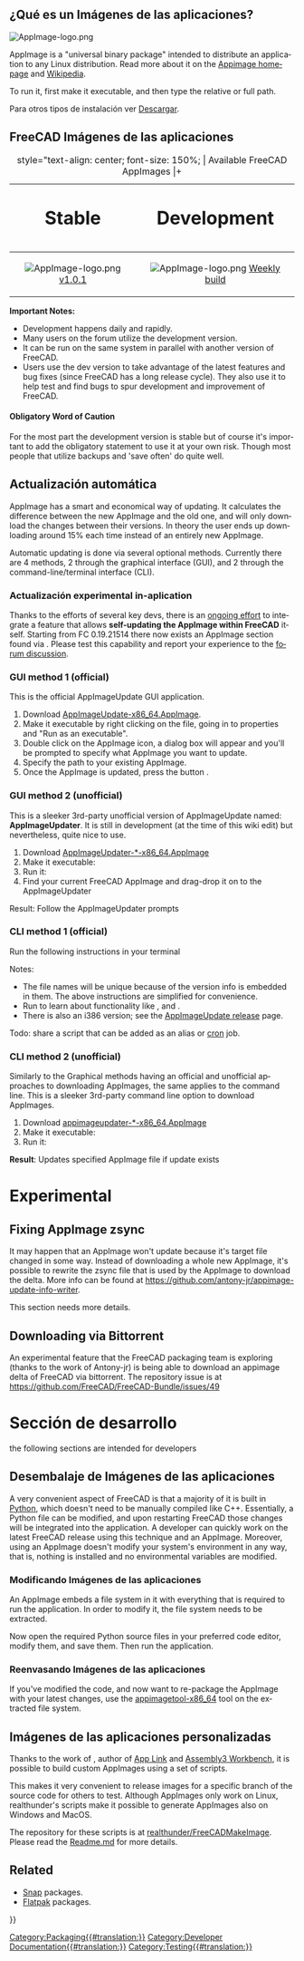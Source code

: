 <languages/>

{{TOCright}}

<span id="What_is_an_AppImage?"></span>
== ¿Qué es un Imágenes de las aplicaciones? ==

[[Image:AppImage-logo.png|link=https://appimage.org]] {{Emphasis|Empaquetar una vez y correr por todas partes. Llega a los usuarios en todas las principales distribuciones de escritorio de Linux.}}

<div lang="en" dir="ltr" class="mw-content-ltr">
AppImage is a "universal binary package" intended to distribute an application to any Linux distribution. Read more about it on the [https://appimage.org Appimage homepage] and [https://en.wikipedia.org/wiki/AppImage Wikipedia].
</div>

<div lang="en" dir="ltr" class="mw-content-ltr">
To run it, first make it executable, and then type the relative or full path.
</div>

{{Code|code=
chmod +x FreeCAD_xxx-x86_64.AppImage
./FreeCAD_xxx-x86_64.AppImage
}}

Para otros tipos de instalación ver [[Download/es|Descargar]].

<span id="FreeCAD_AppImages"></span>
== FreeCAD Imágenes de las aplicaciones ==

{| class="wikitable" style="margin-left: auto; margin-right: auto; border: none;"
|+ style="text-align: center; font-size: 150%; | Available FreeCAD AppImages
|+
! style="text-align: center; font-size: 200%;" | Stable
! style="text-align: center; font-size: 200%;" | Development
|-
| style="text-align: center;" | [[Image:AppImage-logo.png|link=https://github.com/FreeCAD/FreeCAD-Bundle/releases/tag/1.0.1]] [https://github.com/FreeCAD/FreeCAD-Bundle/releases/tag/1.0.1 v1.0.1]
| style="text-align: center;" | [[Image:AppImage-logo.png|link=https://github.com/FreeCAD/FreeCAD-Bundle/releases/tag/weekly-builds]] [https://github.com/FreeCAD/FreeCAD-Bundle/releases/tag/weekly-builds Weekly build]
|}

<div lang="en" dir="ltr" class="mw-content-ltr">
'''Important Notes:'''
* Development happens daily and rapidly.
* Many users on the forum utilize the development version. 
* It can be run on the same system in parallel with another version of FreeCAD. 
* Users use the dev version to take advantage of the latest features and bug fixes (since FreeCAD has a long release cycle). They also use it to help test and find bugs to spur development and improvement of FreeCAD.
</div> 

<div lang="en" dir="ltr" class="mw-content-ltr">
==== Obligatory Word of Caution ====
</div>

<div lang="en" dir="ltr" class="mw-content-ltr">
For the most part the development version is stable but of course it's important to add the obligatory statement to use it at your own risk. Though most people that utilize backups and 'save often' do quite well.
</div>

<span id="Automatic_updating"></span>
== Actualización automática ==

<div lang="en" dir="ltr" class="mw-content-ltr">
AppImage has a smart and economical way of updating. It calculates the difference between the new AppImage and the old one, and will only download the changes between their versions. In theory the user ends up downloading around 15% each time instead of an entirely new AppImage.
</div>

<div lang="en" dir="ltr" class="mw-content-ltr">
Automatic updating is done via several optional methods. Currently there are 4 methods, 2 through the graphical interface (GUI), and 2 through the command-line/terminal interface (CLI).
</div>

<span id="Experimental_in-app_updating"></span>
=== Actualización experimental in-aplication ===

<div lang="en" dir="ltr" class="mw-content-ltr">
Thanks to the efforts of several key devs, there is an [https://forum.freecad.org/viewtopic.php?f=8&t=44324 ongoing effort] to integrate a feature that allows '''self-updating the AppImage within FreeCAD''' itself. Starting from FC 0.19.21514 there now exists an AppImage section found via {{MenuCommand|Edit → Preferences → AppImage}}. Please test this capability and report your experience to the [https://forum.freecad.org/viewtopic.php?f=8&t=44324 forum discussion].
</div>

<div lang="en" dir="ltr" class="mw-content-ltr">
=== GUI method 1 (official) ===
</div>

<div lang="en" dir="ltr" class="mw-content-ltr">
This is the official AppImageUpdate GUI application.
# Download [https://github.com/AppImage/AppImageUpdate/releases/download/continuous/AppImageUpdate-x86_64.AppImage AppImageUpdate-x86_64.AppImage].
# Make it executable by right clicking on the file, going in to properties and "Run as an executable".
# Double click on the AppImage icon, a dialog box will appear and you'll be prompted to specify what AppImage you want to update.
# Specify the path to your existing AppImage.
# Once the AppImage is updated, press the button {{Button|Run updated AppImage}}.
</div>

<div lang="en" dir="ltr" class="mw-content-ltr">
=== GUI method 2 (unofficial) ===
</div>

<div lang="en" dir="ltr" class="mw-content-ltr">
This is a sleeker 3rd-party unofficial version of AppImageUpdate named: '''AppImageUpdater'''. It is still in development (at the time of this wiki edit) but nevertheless, quite nice to use.
# Download [https://github.com/antony-jr/AppImageUpdater/releases/tag/continuous AppImageUpdater-*-x86_64.AppImage]
# Make it executable: {{Code|code=chmod +x AppImageUpdater*-x86_64.AppImage}}
# Run it: {{Code|code=source AppImageUpdater*-x86_64.AppImage}}
# Find your current FreeCAD AppImage and drag-drop it on to the AppImageUpdater
Result: Follow the AppImageUpdater prompts
</div>

<div lang="en" dir="ltr" class="mw-content-ltr">
=== CLI method 1 (official) ===
</div>

<div lang="en" dir="ltr" class="mw-content-ltr">
Run the following instructions in your terminal
</div>

{{Code|code=
wget https://github.com/AppImage/AppImageUpdate/releases/download/continuous/appimageupdatetool-x86_64.AppImage
chmod +x ./appimageupdatetool-x86_64.AppImage
./appimageupdatetool.AppImage path/to/old/FreeCAD.AppImage
chmod +x path/to/updated/FreeCAD.AppImage
./path/to/updated/FreeCAD.AppImage
}}

<div lang="en" dir="ltr" class="mw-content-ltr">
Notes:
* The file names will be unique because of the version info is embedded in them. The above instructions are simplified for convenience.
* Run {{incode|./appimageupdatetool-x86_64.AppImage --help}} to learn about functionality like {{incode|--remove-old}}, {{incode|--overwrite}} and {{incode|--self-update}}.
* There is also an i386 version; see the [https://github.com/AppImage/AppImageUpdate/releases AppImageUpdate release] page.
</div>

<div lang="en" dir="ltr" class="mw-content-ltr">
Todo: share a script that can be added as an alias or [https://en.wikipedia.org/wiki/Cron cron] job.
</div>

<div lang="en" dir="ltr" class="mw-content-ltr">
=== CLI method 2 (unofficial) ===
</div>

<div lang="en" dir="ltr" class="mw-content-ltr">
Similarly to the Graphical methods having an official and unofficial approaches to downloading AppImages, the same applies to the command line. This is a sleeker 3rd-party command line option to download AppImages.
</div>

<div lang="en" dir="ltr" class="mw-content-ltr">
# Download [https://github.com/antony-jr/AppImageUpdater/releases/tag/continuous-cli appimageupdater-*-x86_64.AppImage]
# Make it executable: {{Code|code=chmod +x appimageupdater*-x86_64.AppImage}}
# Run it: {{Code|code=source appimageupdater*-x86_64.AppImage /path/to/old/FreeCAD-AppImage.AppImage}}
'''Result''': Updates specified AppImage file if update exists
</div>


<div lang="en" dir="ltr" class="mw-content-ltr">
= Experimental =
</div>

<div lang="en" dir="ltr" class="mw-content-ltr">
== Fixing AppImage zsync ==
</div>

<div lang="en" dir="ltr" class="mw-content-ltr">
It may happen that an AppImage won't update because it's target file changed in some way. Instead of downloading a whole new AppImage, it's possible to rewrite the zsync file that is used by the AppImage to download the delta. More info can be found at https://github.com/antony-jr/appimage-update-info-writer.
</div> 

<div lang="en" dir="ltr" class="mw-content-ltr">
This section needs more details.
</div>

<div lang="en" dir="ltr" class="mw-content-ltr">
== Downloading via Bittorrent ==
</div>

<div lang="en" dir="ltr" class="mw-content-ltr">
An experimental feature that the FreeCAD packaging team is exploring (thanks to the work of Antony-jr) is being able to download an appimage delta of FreeCAD via bittorrent. The repository issue is at https://github.com/FreeCAD/FreeCAD-Bundle/issues/49
</div>

<span id="Developer_Section"></span>
= Sección de desarrollo =

<div lang="en" dir="ltr" class="mw-content-ltr">
{{Emphasis|Note:}} the following sections are intended for developers
</div> 

<span id="Unpacking_AppImages"></span>
== Desembalaje de Imágenes de las aplicaciones ==

<div lang="en" dir="ltr" class="mw-content-ltr">
A very convenient aspect of FreeCAD is that a majority of it is built in [[Python|Python]], which doesn't need to be manually compiled like C++. Essentially, a Python file can be modified, and upon restarting FreeCAD those changes will be integrated into the application. A developer can quickly work on the latest FreeCAD release using this technique and an AppImage. Moreover, using an AppImage doesn't modify your system's environment in any way, that is, nothing is installed and no environmental variables are modified.
</div>

<span id="Modifying_AppImages"></span>
=== Modificando Imágenes de las aplicaciones ===

<div lang="en" dir="ltr" class="mw-content-ltr">
An AppImage embeds a file system in it with everything that is required to run the application. In order to modify it, the file system needs to be extracted.
</div>

{{Code|code=
./FreeCAD_xxx.AppImage --appimage-extract
cd squashfs-root/
}}

<div lang="en" dir="ltr" class="mw-content-ltr">
Now open the required Python source files in your preferred code editor, modify them, and save them. Then run the application.
</div>

{{Code|code=
./AppRun
}}

<span id="Repackaging_AppImages"></span>
=== Reenvasando Imágenes de las aplicaciones ===

<div lang="en" dir="ltr" class="mw-content-ltr">
If you've modified the code, and now want to re-package the AppImage with your latest changes, use the [https://github.com/AppImage/AppImageKit/releases/download/continuous/appimagetool-x86_64.AppImage appimagetool-x86_64] tool on the extracted file system.
</div>

{{Code|code=
cd ..
wget "https://github.com/AppImage/AppImageKit/releases/download/continuous/appimagetool-x86_64.AppImage"
chmod +x appimagetool-x86_64.AppImage
./appimagetool-x86_64.AppImage squashfs-root
}}

<span id="Personalized_AppImages"></span>
== Imágenes de las aplicaciones personalizadas ==

<div lang="en" dir="ltr" class="mw-content-ltr">
Thanks to the work of {{Emphasis|realthunder}}, author of [[App_Link|App Link]] and [[Assembly3_Workbench|Assembly3 Workbench]], it is possible to build custom AppImages using a set of scripts.
</div>

<div lang="en" dir="ltr" class="mw-content-ltr">
This makes it very convenient to release images for a specific branch of the source code for others to test. Although AppImages only work on Linux, realthunder's scripts make it possible to generate AppImages also on Windows and MacOS.
</div>

<div lang="en" dir="ltr" class="mw-content-ltr">
The repository for these scripts is at [https://github.com/realthunder/FreeCADMakeImage realthunder/FreeCADMakeImage]. Please read the [https://github.com/realthunder/FreeCADMakeImage/blob/master/Readme.md Readme.md] for more details.
</div>

<div lang="en" dir="ltr" class="mw-content-ltr">
== Related ==
</div>

<div lang="en" dir="ltr" class="mw-content-ltr">
* [[Ubuntu_Snap|Snap]] packages.
* [[Flatpak|Flatpak]] packages.
</div>


[[Category:Packaging{{#translation:}}]]
[[Category:Developer Documentation{{#translation:}}]]
[[Category:Testing{{#translation:}}]]
{{Userdocnavi{{#translation:}}}}